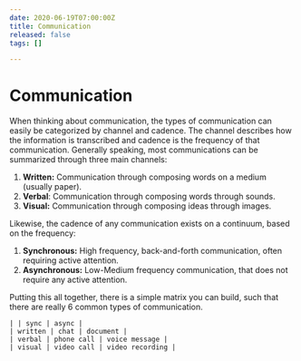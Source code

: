 ```yaml
---
date: 2020-06-19T07:00:00Z
title: Communication
released: false
tags: []

---
```

# Communication

When thinking about communication, the types of communication can easily be categorized by channel and cadence. The channel describes how the information is transcribed and cadence is the frequency of that communication. Generally speaking, most communications can be summarized through three main channels:

1. **Written:** Communication through composing words on a medium (usually paper).
2. **Verbal**: Communication through composing words through sounds.
3. **Visual:** Communication through composing ideas through images.

Likewise, the cadence of any communication exists on a continuum, based on the frequency:

1. **Synchronous:** High frequency, back-and-forth communication, often requiring active attention. 
2. **Asynchronous:** Low-Medium frequency communication, that does not require any active attention.

Putting this all together, there is a simple matrix you can build, such that there are really 6 common types of communication. 

    | | sync | async |
    | written | chat | document |
    | verbal | phone call | voice message |
    | visual | video call | video recording |